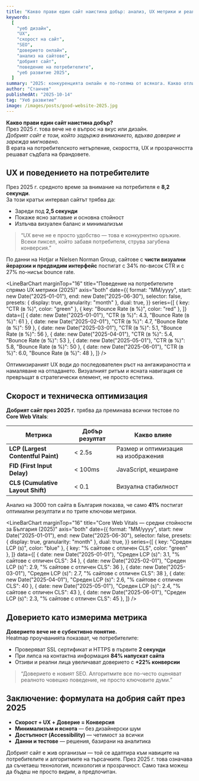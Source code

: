 ```yaml
---
title: "Какво прави един сайт наистина добър: анализ, UX метрики и реални данни от 2025 г."
keywords:
  [
    "уеб дизайн",
    "UX",
    "скорост на сайт",
    "SEO",
    "доверието онлайн",
    "анализ на сайтове",
    "добрият сайт",
    "поведение на потребителите",
    "уеб развитие 2025",
  ]
summary: "2025: конкуренцията онлайн е по-голяма от всякога. Какво отличава наистина добрите сайтове — скорост, UX, доверие или нещо по-дълбоко? Ето какво казват данните."
author: "Станчев"
publishedAt: "2025-10-14"
tag: "Уеб развитие"
image: /images/posts/good-website-2025.jpg
---
```


<strong>Какво прави един сайт наистина добър?</strong>  
През 2025 г. това вече не е въпрос на вкус или дизайн.  
<em>Добрият сайт е този, който задържа вниманието, вдъхва доверие и зарежда мигновено.</em>  
В ерата на потребителското нетърпение, скоростта, UX и прозрачността решават съдбата на брандовете.

<Feedback
  title="Основен извод"
  description="Добрият сайт не просто изглежда добре — той работи бързо, води ясно и изгражда доверие още при първия скрол."
/>

## UX и поведението на потребителите

През 2025 г. средното време за внимание на потребителя е **8,2 секунди**.  
За този кратък интервал сайтът трябва да:

<ul>
  <li>Зареди под <strong>2,5 секунди</strong></li>
  <li>Покаже ясно заглавие и основна стойност</li>
  <li>Излъчва визуален баланс и минимализъм</li>
</ul>

<BlockQuote
  author={{ name: "Станчев" }}
  subline="UX консултант и стратег"
>
  “UX вече не е просто удобство — това е конкурентно оръжие. Всеки пиксел, който забавя потребителя, струва загубена конверсия.”
</BlockQuote>

<Text onBackground="neutral-weak">
По данни на Hotjar и Nielsen Norman Group, сайтове с <strong>чисти визуални йерархии и предвидим интерфейс</strong> постигат с 34% по-висок CTR и с 27% по-нисък bounce rate.
</Text>

<LineBarChart
  marginTop="16"
  title="Поведение на потребителите спрямо UX метрики (2025)"
  axis="both"
  date={{
    format: "MM/yyyy",
    start: new Date("2025-01-01"),
    end: new Date("2025-06-30"),
    selector: false,
    presets: { display: true, granularity: "month" },
    dual: true,
  }}
  series={[
    { key: "CTR (в %)", color: "green" },
    { key: "Bounce Rate (в %)", color: "red" },
  ]}
  data={[
    { date: new Date("2025-01-01"), "CTR (в %)": 4.3, "Bounce Rate (в %)": 61 },
    { date: new Date("2025-02-01"), "CTR (в %)": 4.7, "Bounce Rate (в %)": 59 },
    { date: new Date("2025-03-01"), "CTR (в %)": 5.1, "Bounce Rate (в %)": 56 },
    { date: new Date("2025-04-01"), "CTR (в %)": 5.4, "Bounce Rate (в %)": 53 },
    { date: new Date("2025-05-01"), "CTR (в %)": 5.8, "Bounce Rate (в %)": 50 },
    { date: new Date("2025-06-01"), "CTR (в %)": 6.0, "Bounce Rate (в %)": 48 },
  ]}
/>

<Text onBackground="neutral-weak">
Оптимизираният UX води до последователен ръст на ангажираността и намаляване на отпадането.  
Визуалният ритъм и ясната навигация се превръщат в стратегически елемент, не просто естетика.
</Text>

## Скорост и техническа оптимизация

<Feedback
  title="Google Core Web Vitals — решаващ фактор"
  description="Според последния доклад на Google, 53% от потребителите напускат сайт, който зарежда над 3 секунди."
/>

<strong>Добрият сайт през 2025 г.</strong> трябва да преминава всички тестове по <strong>Core Web Vitals</strong>:

<table>
  <thead>
    <tr>
      <th>Метрика</th>
      <th>Добър резултат</th>
      <th>Какво влияе</th>
    </tr>
  </thead>
  <tbody>
    <tr>
      <td><strong>LCP (Largest Contentful Paint)</strong></td>
      <td>&lt; 2.5s</td>
      <td>Размер и оптимизация на изображения</td>
    </tr>
    <tr>
      <td><strong>FID (First Input Delay)</strong></td>
      <td>&lt; 100ms</td>
      <td>JavaScript, кеширане</td>
    </tr>
    <tr>
      <td><strong>CLS (Cumulative Layout Shift)</strong></td>
      <td>&lt; 0.1</td>
      <td>Визуална стабилност</td>
    </tr>
  </tbody>
</table>

<Text onBackground="neutral-weak">
Анализ на 3000 топ сайта в България показва, че само <strong>41%</strong> постигат оптимални резултати и по трите ключови метрики.
</Text>

<LineBarChart
  marginTop="16"
  title="Core Web Vitals — средни стойности за България (2025)"
  axis="both"
  date={{
    format: "MM/yyyy",
    start: new Date("2025-01-01"),
    end: new Date("2025-06-30"),
    selector: false,
    presets: { display: true, granularity: "month" },
    dual: true,
  }}
  series={[
    { key: "Среден LCP (s)", color: "blue" },
    { key: "% сайтове с отличен CLS", color: "green" },
  ]}
  data={[
    { date: new Date("2025-01-01"), "Среден LCP (s)": 3.1, "% сайтове с отличен CLS": 34 },
    { date: new Date("2025-02-01"), "Среден LCP (s)": 2.9, "% сайтове с отличен CLS": 36 },
    { date: new Date("2025-03-01"), "Среден LCP (s)": 2.7, "% сайтове с отличен CLS": 38 },
    { date: new Date("2025-04-01"), "Среден LCP (s)": 2.6, "% сайтове с отличен CLS": 40 },
    { date: new Date("2025-05-01"), "Среден LCP (s)": 2.4, "% сайтове с отличен CLS": 43 },
    { date: new Date("2025-06-01"), "Среден LCP (s)": 2.3, "% сайтове с отличен CLS": 45 },
  ]}
/>

## Доверието като измерима метрика

<strong>Доверието вече не е субективно понятие.</strong>  
Heatmap проучванията показват, че потребителите:

<ul>
  <li>Проверяват SSL сертификат и HTTPS в първите <strong>2 секунди</strong></li>
  <li>При липса на контактна информация <strong>84% напускат сайта</strong></li>
  <li>Отзиви и реални лица увеличават доверието с <strong>+22% конверсии</strong></li>
</ul>

<BlockQuote
  author={{ name: "Станчев" }}
  subline="SEO и поведенчески анализатор"
>
  “Доверието е новият SEO. Алгоритмите все по-често оценяват реалното човешко поведение, не просто ключовите думи.”
</BlockQuote>

## Заключение: формулата на добрия сайт през 2025

<ul>
  <li><strong>Скорост + UX + Доверие = Конверсия</strong></li>
  <li><strong>Минимализъм и яснота</strong> — без дизайнерски шум</li>
  <li><strong>Достъпност (Accessibility)</strong> — четимост за всички</li>
  <li><strong>Данни и тестове</strong> — решения, базирани на аналитика</li>
</ul>

<Text onBackground="neutral-weak">
Добрият сайт е жив организъм — той се адаптира към навиците на потребителите и алгоритмите на търсачките.  
През 2025 г. това означава да съчетаеш технология, психология и прозрачност. Само така можеш да бъдеш не просто видим, а предпочитан.
</Text>

